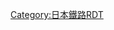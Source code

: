 {{Routemap|inline=<includeonly>yes</includeonly>|title=伊野線|title-bg=green|map=
uSTR~~ ~~[[後免線]]
uSTRq\uTBHF\uSTRq~~0.0~~'''[[播磨屋橋停留場|播磨屋橋]]'''~~[[棧橋線]]
ueBHF~~ ~~''堺町''
\ueABZg+l\uexSTRq~~ ~~''棧橋線''
uBHF~~0.3~~'''[[堀詰停留場|堀詰]]'''
ueBHF~~ ~~''中之橋通''
uBHF~~0.6~~'''[[大橋通停留場|大橋通]]'''
uBHF~~0.8~~'''[[高知城前停留場|高知城前]]'''
uBHF~~1.0~~'''[[縣廳前停留場 (高知縣)|縣廳前]]'''
uBHF~~1.3~~'''[[運動場通停留場|運動場通]]'''
uBHF~~1.5~~'''[[枡形停留場|枡形]]'''
uBHF~~1.7~~'''[[上町一丁目停留場|上町一丁目]]'''
uBHF~~1.9~~'''[[上町二丁目停留場|上町二丁目]]'''
ueBHF~~ ~~''上町三丁目''
uBHF~~2.2~~'''[[上町四丁目停留場|上町四丁目]]'''
uBHF~~2.4~~'''[[上町五丁目停留場|上町五丁目]]'''
uBHF~~2.8~~'''[[旭町一丁目停留場|旭町一丁目]]'''
ueBHF~~ ~~''旭町二丁目''
LSTR\\uSTR\\~~ ~~[[四國旅客鐵道|JR四國]][[土讚線]]
BHF\\uBHF\\~~3.1~~'''[[旭站前通停留場|旭站前通]]''' / [[旭站 (高知縣)|旭]]
STR\\uBHF\\~~3.4~~'''[[旭町三丁目停留場|旭町三丁目]]'''
STR\\uBHF\\~~3.7~~'''[[螢橋停留場|螢橋]]'''
STR\\uABZg+l\uKDSTeq\~~ ~~螢橋車庫
BHF\\uBHF\\~~4.2~~'''[[鏡川橋停留場|鏡川橋]]''' / [[高知商業前站|高知商業前]]
STR\\uSTR+GRZq\\~~ ~~↑複線 ↓單線
STR\WASSER+l\uhKRZWae\WASSERq\~~ ~~{{link-ja|鏡川|鏡川}}
STR\WASSER\uBHF\\~~4.7~~'''[[鴨部停留場|鴨部]]'''
STR\WASSER\uDST\\~~ ~~[[市場前號誌站|市場前信號所]]
hKRZWae\WASSERr\uBHF\\~~5.1~~'''[[曙町東町停留場|曙町東町]]'''
STR2\STRc3\uBHF\\~~5.4~~'''[[曙町停留場|曙町]]'''
STRc1\STR+4\uBHF\\~~5.6~~'''[[朝倉停留場|朝倉]]'''
BHF!~HUBaq\uBHF!~HUBeq\~~5.8~~'''[[朝倉站 (高知縣)|朝倉站前]]''' / 朝倉
STR\uBHF\~~6.3~~'''[[朝倉神社前停留場|朝倉神社前]]'''
STR\uBHF\~~6.8~~'''[[宮之奧停留場|宮之奧]]'''
STR\uBHF\~~7.3~~'''[[咥內停留場|咥內]]'''
STRl\umKRZu\STR+r
\uSKRZ-Au\SKRZ-Au~~ ~~[[高知自動車道]]
\uBHF\STR~~8.2~~'''[[宇治團地前停留場|宇治團地前]]'''
\ueDST\STR~~ ~~''[[八代交會場所]]''
\uBHF\STR~~8.6~~'''[[八代通停留場|八代通]]'''
\uDST\STR~~ ~~[[中山號誌站|中山信號所]]
\uBHF\STR~~8.9~~'''[[中山停留場|中山]]'''
\uBHF!~HUBaq\BHF!~HUBeq~~9.2~~'''[[枝川停留場|枝川]] / [[枝川站 (日本)|枝川]]
\uBHF\STR~~9.8~~'''[[伊野商業前停留場|伊野商業前]]'''
\uBHF\STR~~9.9~~'''[[北內停留場|北內]]'''
\ueBHF\STR~~ ~~''北山口''
\uBHF\STR~~10.3~~'''[[北山停留場|北山]]'''
\uBHF\STR~~10.8~~'''[[鳴谷停留場|鳴谷]]'''
\uBHF!~HUBaq\BHF!~HUBeq~~11.0~~'''[[伊野站|伊野站前]]''' / 伊野
\uexKDSTaq\ueABZg+r\STR\~~ ~~''伊野車庫''
uKBHFe~~11.2~~'''[[伊野停留場|伊野]]'''
|bottom={{navbar|伊野線RDT}}
}}<noinclude>
{{rdt intro|[[伊野線]]}}
[[Category:日本鐵路RDT]]
</noinclude>